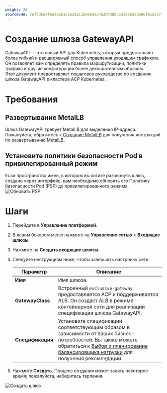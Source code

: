 ```yaml
---
weight: 20
sourceSHA: 7efbd6e4fbed62e1c2e29211be6be534b2b438bc63393e38b686f91e3371587c
---
```


# Создание шлюза GatewayAPI

GatewayAPI — это новый API для Kubernetes, который предоставляет более гибкий и расширяемый способ управления входящим трафиком. Он позволяет вам определять правила маршрутизации, политики трафика и другие конфигурации более декларативным образом.\
Этот документ предоставляет пошаговое руководство по созданию шлюза GatewayAPI в кластере ACP Kubernetes.

# Требования

## Развертывание MetalLB

Шлюз GatewayAPI требует MetalLB для выделения IP-адреса. Пожалуйста, обратитесь к [Создание MetalLB](../functions/create_metallb.mdx) для получения инструкций по развертыванию MetalLB.

## Установите политики безопасности Pod в привилегированный режим

Если пространство имен, в котором вы хотите развернуть шлюз, создано через интерфейс, вам необходимо обновить его Политику безопасности Pod (PSP) до привилегированного режима.\
![Обновить PSP](../assets/update_psp.png)

# Шаги

1. Перейдите в **Управление платформой**.

2. В левом боковом меню нажмите на **Управление сетью** > **Входящие шлюзы**.

3. Нажмите на **Создать входящие шлюзы**.

4. Следуйте инструкциям ниже, чтобы завершить настройку сети:

   | Параметр         | Описание                                                                                                                                                                               |
   | ----------------- | ----------------------------------------------------------------------------------------------------------------------------------------------------------------------------------------- |
   | **Имя**          | Имя шлюза.                                                                                                                                                                  |
   | **GatewayClass**  | Встроенный `exclusive-gateway` предоставляется ACP и поддерживается ALB. Он создаст ALB в режиме контейнерной сети для реализации спецификации шлюза GatewayAPI.                     |
   | **Спецификация** | Установите спецификации соответствующим образом в зависимости от ваших бизнес-потребностей. Вы также можете обратиться к [Выбор и планирование балансировщика нагрузки](../how_to/decide_performance_selection.mdx) для получения рекомендаций. |

5. Нажмите **Создать**. Процесс создания может занять некоторое время; пожалуйста, наберитесь терпения.

![Создать шлюз](../assets/create_gatewayapi_gateway.png)
